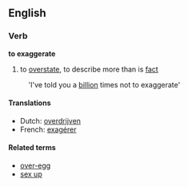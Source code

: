 ==English==
===Verb===
'''to exaggerate'''
#to [[overstate]], to describe more than is [[fact]]
:'I've told you a [[billion]] times not to exaggerate'

====Translations====
*Dutch: [[overdrijven]]
*French: [[exagérer]]

====Related terms====
*[[over-egg]]
*[[sex up]]